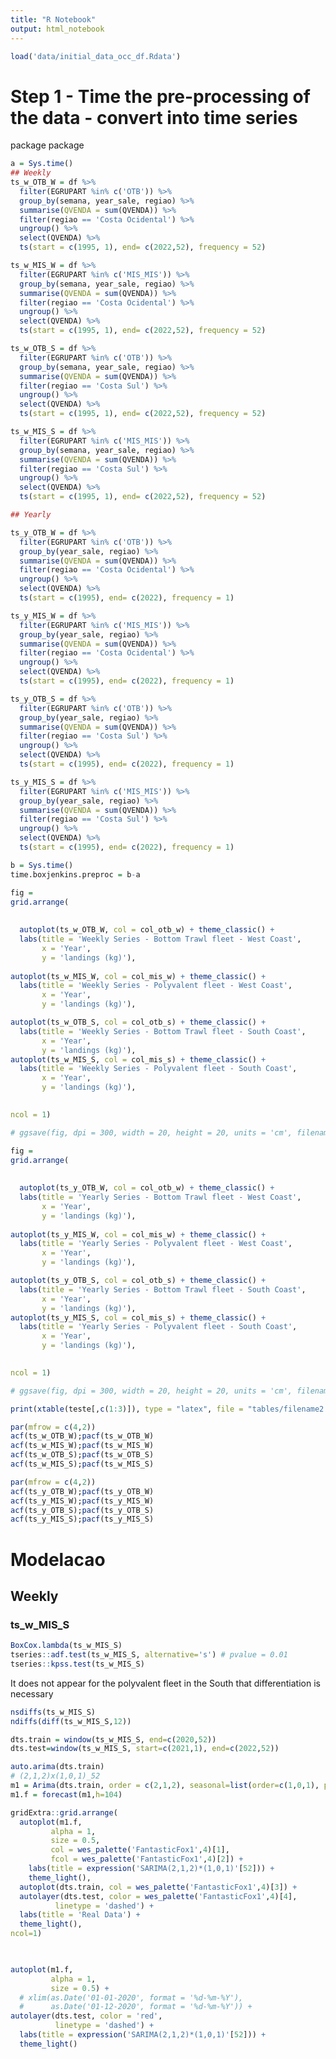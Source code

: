 ```yaml
---
title: "R Notebook"
output: html_notebook
---
```



```r
load('data/initial_data_occ_df.Rdata')
```

# Step 1 - Time the pre-processing of the data - convert into time series

package \textit{stats}
package \textit{forecast}

```r
a = Sys.time()
## Weekly
ts_w_OTB_W = df %>%
  filter(EGRUPART %in% c('OTB')) %>% 
  group_by(semana, year_sale, regiao) %>% 
  summarise(QVENDA = sum(QVENDA)) %>% 
  filter(regiao == 'Costa Ocidental') %>%
  ungroup() %>% 
  select(QVENDA) %>% 
  ts(start = c(1995, 1), end= c(2022,52), frequency = 52)

ts_w_MIS_W = df %>%
  filter(EGRUPART %in% c('MIS_MIS')) %>% 
  group_by(semana, year_sale, regiao) %>% 
  summarise(QVENDA = sum(QVENDA)) %>% 
  filter(regiao == 'Costa Ocidental') %>%
  ungroup() %>% 
  select(QVENDA) %>% 
  ts(start = c(1995, 1), end= c(2022,52), frequency = 52)

ts_w_OTB_S = df %>%
  filter(EGRUPART %in% c('OTB')) %>% 
  group_by(semana, year_sale, regiao) %>% 
  summarise(QVENDA = sum(QVENDA)) %>% 
  filter(regiao == 'Costa Sul') %>%
  ungroup() %>% 
  select(QVENDA) %>% 
  ts(start = c(1995, 1), end= c(2022,52), frequency = 52)

ts_w_MIS_S = df %>%
  filter(EGRUPART %in% c('MIS_MIS')) %>% 
  group_by(semana, year_sale, regiao) %>% 
  summarise(QVENDA = sum(QVENDA)) %>% 
  filter(regiao == 'Costa Sul') %>%
  ungroup() %>% 
  select(QVENDA) %>% 
  ts(start = c(1995, 1), end= c(2022,52), frequency = 52)

## Yearly

ts_y_OTB_W = df %>%
  filter(EGRUPART %in% c('OTB')) %>% 
  group_by(year_sale, regiao) %>% 
  summarise(QVENDA = sum(QVENDA)) %>% 
  filter(regiao == 'Costa Ocidental') %>%
  ungroup() %>% 
  select(QVENDA) %>% 
  ts(start = c(1995), end= c(2022), frequency = 1)

ts_y_MIS_W = df %>%
  filter(EGRUPART %in% c('MIS_MIS')) %>% 
  group_by(year_sale, regiao) %>% 
  summarise(QVENDA = sum(QVENDA)) %>% 
  filter(regiao == 'Costa Ocidental') %>%
  ungroup() %>% 
  select(QVENDA) %>% 
  ts(start = c(1995), end= c(2022), frequency = 1)

ts_y_OTB_S = df %>%
  filter(EGRUPART %in% c('OTB')) %>% 
  group_by(year_sale, regiao) %>% 
  summarise(QVENDA = sum(QVENDA)) %>% 
  filter(regiao == 'Costa Sul') %>%
  ungroup() %>% 
  select(QVENDA) %>% 
  ts(start = c(1995), end= c(2022), frequency = 1)

ts_y_MIS_S = df %>%
  filter(EGRUPART %in% c('MIS_MIS')) %>% 
  group_by(year_sale, regiao) %>% 
  summarise(QVENDA = sum(QVENDA)) %>% 
  filter(regiao == 'Costa Sul') %>%
  ungroup() %>% 
  select(QVENDA) %>% 
  ts(start = c(1995), end= c(2022), frequency = 1)

b = Sys.time()
time.boxjenkins.preproc = b-a
```
```r
fig = 
grid.arrange(
  
  
  autoplot(ts_w_OTB_W, col = col_otb_w) + theme_classic() + 
  labs(title = 'Weekly Series - Bottom Trawl fleet - West Coast',
       x = 'Year',
       y = 'landings (kg)'),
  
autoplot(ts_w_MIS_W, col = col_mis_w) + theme_classic() + 
  labs(title = 'Weekly Series - Polyvalent fleet - West Coast',
       x = 'Year',
       y = 'landings (kg)'), 

autoplot(ts_w_OTB_S, col = col_otb_s) + theme_classic() + 
  labs(title = 'Weekly Series - Bottom Trawl fleet - South Coast',
       x = 'Year',
       y = 'landings (kg)'),
autoplot(ts_w_MIS_S, col = col_mis_s) + theme_classic() + 
  labs(title = 'Weekly Series - Polyvalent fleet - South Coast',
       x = 'Year',
       y = 'landings (kg)'),
	   

ncol = 1)

# ggsave(fig, dpi = 300, width = 20, height = 20, units = 'cm', filename = 'figures/mm_boxjenkins_weekly_series.png')
```





```r
fig = 
grid.arrange(
  
  
  autoplot(ts_y_OTB_W, col = col_otb_w) + theme_classic() + 
  labs(title = 'Yearly Series - Bottom Trawl fleet - West Coast',
       x = 'Year',
       y = 'landings (kg)'),
  
autoplot(ts_y_MIS_W, col = col_mis_w) + theme_classic() + 
  labs(title = 'Yearly Series - Polyvalent fleet - West Coast',
       x = 'Year',
       y = 'landings (kg)'), 

autoplot(ts_y_OTB_S, col = col_otb_s) + theme_classic() + 
  labs(title = 'Yearly Series - Bottom Trawl fleet - South Coast',
       x = 'Year',
       y = 'landings (kg)'),
autoplot(ts_y_MIS_S, col = col_mis_s) + theme_classic() + 
  labs(title = 'Yearly Series - Polyvalent fleet - South Coast',
       x = 'Year',
       y = 'landings (kg)'),
	   

ncol = 1)

# ggsave(fig, dpi = 300, width = 20, height = 20, units = 'cm', filename = 'figures/mm_boxjenkins_yearly_series.png')
```

```r
print(xtable(teste[,c(1:3)]), type = "latex", file = "tables/filename2.tex", only.contents = T)
```

```r
par(mfrow = c(4,2))
acf(ts_w_OTB_W);pacf(ts_w_OTB_W)
acf(ts_w_MIS_W);pacf(ts_w_MIS_W)
acf(ts_w_OTB_S);pacf(ts_w_OTB_S)
acf(ts_w_MIS_S);pacf(ts_w_MIS_S)
```
```r
par(mfrow = c(4,2))
acf(ts_y_OTB_W);pacf(ts_y_OTB_W)
acf(ts_y_MIS_W);pacf(ts_y_MIS_W)
acf(ts_y_OTB_S);pacf(ts_y_OTB_S)
acf(ts_y_MIS_S);pacf(ts_y_MIS_S)
```

# Modelacao

## Weekly

### ts_w_MIS_S

```r
BoxCox.lambda(ts_w_MIS_S)
tseries::adf.test(ts_w_MIS_S, alternative='s') # pvalue = 0.01
tseries::kpss.test(ts_w_MIS_S)

```

It does not appear for the polyvalent fleet in the South that differentiation is necessary

```r
nsdiffs(ts_w_MIS_S)
ndiffs(diff(ts_w_MIS_S,12))
```

```r
dts.train = window(ts_w_MIS_S, end=c(2020,52))
dts.test=window(ts_w_MIS_S, start=c(2021,1), end=c(2022,52))

auto.arima(dts.train) 
# (2,1,2)x(1,0,1)_52
m1 = Arima(dts.train, order = c(2,1,2), seasonal=list(order=c(1,0,1), period=52))
m1.f = forecast(m1,h=104)

```

```r

gridExtra::grid.arrange(
  autoplot(m1.f,
         alpha = 1,
         size = 0.5,
         col = wes_palette('FantasticFox1',4)[1],
         fcol = wes_palette('FantasticFox1',4)[2]) +
    labs(title = expression('SARIMA(2,1,2)*(1,0,1)'[52])) +
    theme_light(),
  autoplot(dts.train, col = wes_palette('FantasticFox1',4)[3]) +
  autolayer(dts.test, color = wes_palette('FantasticFox1',4)[4],
          linetype = 'dashed') +
  labs(title = 'Real Data') +
  theme_light(),
ncol=1)
  


autoplot(m1.f,
         alpha = 1,
         size = 0.5) +
  # xlim(as.Date('01-01-2020', format = '%d-%m-%Y'),
  #      as.Date('01-12-2020', format = '%d-%m-%Y')) +
autolayer(dts.test, color = 'red',
          linetype = 'dashed') +
  labs(title = expression('SARIMA(2,1,2)*(1,0,1)'[52])) +
  theme_light()
```


